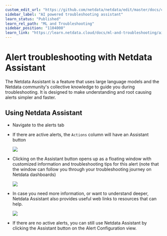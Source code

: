 ```yaml
---
custom_edit_url: "https://github.com/netdata/netdata/edit/master/docs/cloud/netdata-assistant.md"
sidebar_label: "AI powered troubleshooting assistant"
learn_status: "Published"
learn_rel_path: "ML and Troubleshooting"
sidebar_position: "1104000"
learn_link: "https://learn.netdata.cloud/docs/ml-and-troubleshooting/ai-powered-troubleshooting-assistant"
---
```

# Alert troubleshooting with Netdata Assistant

The Netdata Assistant is a feature that uses large language models and the Netdata community's collective knowledge to guide you during troubleshooting. It is designed to make understanding and root causing alerts simpler and faster.

## Using Netdata Assistant

- Navigate to the alerts tab
- If there are active alerts, the `Actions` column will have an Assistant button

  ![](https://github-production-user-asset-6210df.s3.amazonaws.com/24860547/253559075-815ca123-e2b6-4d44-a780-eeee64cca420.png)

- Clicking on the Assistant button opens up as a floating window with customized information and troubleshooting tips for this alert (note that the window can follow you through your troubleshooting journey on Netdata dashboards)

  ![](https://github-production-user-asset-6210df.s3.amazonaws.com/24860547/253559645-62850c7b-cd1d-45f2-b2dd-474ecbf2b713.png)

- In case you need more information, or want to understand deeper, Netdata Assistant also provides useful web links to resources that can help. 

  ![](https://github-production-user-asset-6210df.s3.amazonaws.com/24860547/253560071-e768fa6d-6c9a-4504-bb1f-17d5f4707627.png)

- If there are no active alerts, you can still use Netdata Assistant by clicking the Assistant button on the Alert Configuration view.

